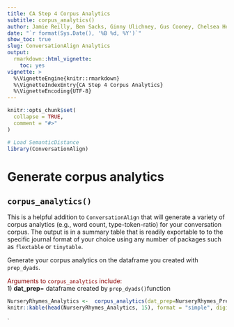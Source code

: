 ```yaml
---
title: CA Step 4 Corpus Analytics
subtitle: corpus_analytics()
author: Jamie Reilly, Ben Sacks, Ginny Ulichney, Gus Cooney, Chelsea Helion
date: "`r format(Sys.Date(), '%B %d, %Y')`"
show_toc: true
slug: ConversationAlign Analytics
output:
  rmarkdown::html_vignette:
    toc: yes
vignette: >
  %\VignetteEngine{knitr::rmarkdown}
  %\VignetteIndexEntry{CA Step 4 Corpus Analytics}
  %\VignetteEncoding{UTF-8}
---
```


```r
knitr::opts_chunk$set(
  collapse = TRUE,
  comment = "#>"
)
```

```r
# Load SemanticDistance
library(ConversationAlign)
```

# Generate corpus analytics
## `corpus_analytics()`
This is a helpful addition to `ConversationAlign` that will generate a variety of corpus analytics (e.g., word count, type-token-ratio) for your conversation corpus. The output is in a summary table that is readily exportable to to the specific journal format of your choice using any number of packages such as `flextable` or `tinytable`. <br>

Generate your corpus analytics on the dataframe you created with `prep_dyads`.

<span style="color: darkred;">Arguments to `corpus_analytics` include:</span> <br>
1) **dat_prep**= dataframe created by ``prep_dyads()``function <br>

```r
NurseryRhymes_Analytics <-  corpus_analytics(dat_prep=NurseryRhymes_Prepped)
knitr::kable(head(NurseryRhymes_Analytics, 15), format = "simple", digits = 2)
```



`
